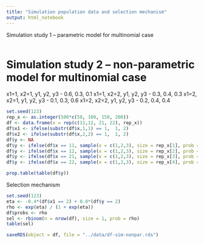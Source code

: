 ```yaml
---
title: "Simulation population data and selection mechanism"
output: html_notebook
---
```


Simulation study 1 -- parametric model for multinomial case


```r

```



# Simulation study 2 -- non-parametric model for multinomial case 

x1=1, x2=1, y1, y2, y3 - 0.6, 0.3, 0.1 
x1=1, x2=2, y1, y2, y3 - 0.3, 0.4, 0.3
x1=2, x2=1, y1, y2, y3 - 0.1, 0.3, 0.6
x1=2, x2=2, y1, y2, y3 - 0.2, 0.4, 0.4

```r
set.seed(123)
rep_x <- as.integer(500*c(50, 100, 150, 200))
df <- data.frame(x = rep(c(11,12, 21, 22), rep_x))
df$x1 <- ifelse(substr(df$x,1,1) == 1,  1, 2)
df$x2 <- ifelse(substr(df$x,2,2) == 1,  1, 2)
df$y <- NA
df$y <- ifelse(df$x == 11, sample(x = c(1,2,3), size = rep_x[1], prob = c(0.6 ,0.3, 0.1), replace = T), df$y)
df$y <- ifelse(df$x == 12, sample(x = c(1,2,3), size = rep_x[2], prob = c(0.3, 0.4, 0.3), replace = T), df$y)
df$y <- ifelse(df$x == 21, sample(x = c(1,2,3), size = rep_x[3], prob = c(0.1, 0.3, 0.6), replace = T), df$y)
df$y <- ifelse(df$x == 22, sample(x = c(1,2,3), size = rep_x[4], prob = c(0.2, 0.4, 0.4), replace = T), df$y)

prop.table(table(df$y))
```

Selection mechanism

```r
set.seed(123)
eta <- -0.4*(df$x1 == 2) + 0.8*(df$y == 2)
rho <- exp(eta) / (1 + exp(eta))
df$probs <- rho
sel <- rbinom(n = nrow(df), size = 1, prob = rho)
table(sel)
```

```r
saveRDS(object = df, file = "../data/df-sim-nonpar.rds")
```

